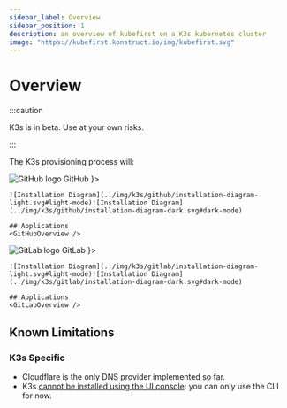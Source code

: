```yaml
---
sidebar_label: Overview
sidebar_position: 1
description: an overview of kubefirst on a K3s kubernetes cluster
image: "https://kubefirst.konstruct.io/img/kubefirst.svg"
---
```



<div class="cloud_logo">
  <K3sLogo width="200px" alt="K3s Logo" />
</div>

# Overview

:::caution

K3s is in beta. Use at your own risks.

:::

The K3s provisioning process will:
<CommonProvisionProcess firstitem="Create a Kubernetes management cluster with K3s."/>

<Tabs groupId="git_provider" defaultValue="github" queryString>
  <TabItem value="github" attributes={{ className: styles.github }} label={ <div className="git-tab"> <img src="https://assets.kubefirst.com/console/github.svg" alt="GitHub logo" /> <span>GitHub</span></div> }>

    ![Installation Diagram](../img/k3s/github/installation-diagram-light.svg#light-mode)![Installation Diagram](../img/k3s/github/installation-diagram-dark.svg#dark-mode)

    ## Applications
    <GitHubOverview />
  </TabItem>
  <TabItem value="gitlab" attributes={{ className: styles.gitlab }} label={ <div className="git-tab"> <img src="https://assets.kubefirst.com/console/gitlab.svg" alt="GitLab logo" /> <span>GitLab</span></div> }>

    ![Installation Diagram](../img/k3s/gitlab/installation-diagram-light.svg#light-mode)![Installation Diagram](../img/k3s/gitlab/installation-diagram-dark.svg#dark-mode)

    ## Applications
    <GitLabOverview />
  </TabItem>
</Tabs>

## Known Limitations

<KnownLimitations />

### K3s Specific

- Cloudflare is the only DNS provider implemented so far.
- K3s [cannot be installed using the UI console](https://github.com/kubefirst/kubefirst/issues/2147): you can only use the CLI for now.

